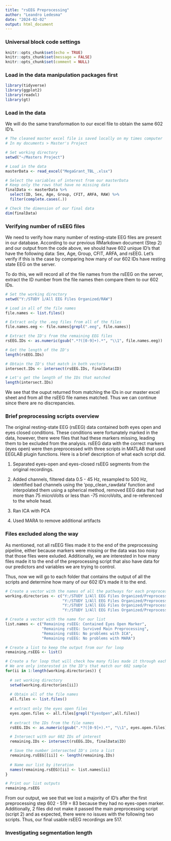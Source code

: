 ```yaml
---
title: "rsEEG Preprocessing"
author: "Leandro Ledesma"
date: "2024-02-02"
output: html_document
---
```


### Universal block code settings

```r
knitr::opts_chunk$set(echo = TRUE)
knitr::opts_chunk$set(message = FALSE)
knitr::opts_chunk$set(comment = NULL)
```

### Load in the data manipulation packages first

```r
library(tidyverse)
library(ggplot2)
library(readxl)
library(gt)
```

### Load in the data

We will do the same transformation to our excel file to obtain the same 602 ID's. 

```r
# The cleaned master excel file is saved locally on my times computer
# In my documents > Master's Project

# Set working directory
setwd("~/Masters Project")

# Load in the data
masterData <- read_excel("MegaGrant_TBL_.xlsx")

# Select the variables of interest from our masterData
# Keep only the rows that have no missing data
finalData <- masterData %>%
  select(ID, Sex, Age, Group, CFIT, ARFA, RAW) %>%
  filter(complete.cases(.))

# Check the dimension of our final data
dim(finalData)

```


### Verifying number of rsEEG files

We need to verify how many number of resting-state EEG files are present in our database. According to our previous RMarkdown document (Step 2) and our output from the code above, we should have 602 unique ID's that have the following data: Sex, Age, Group, CFIT, ARFA, and rsEEG. Let's verify if this is the case by comparing how many of our 602 IDs have resting state EEG on the server.

To do this, we will record all of the file names from the rsEEG on the server, extract the ID number from the file names then compare them to our 602 IDs. 

```r
# Set the working directory 
setwd("Y:/STUDY 1/All EEG Files Organized/RAW")

# Load in all of the file names
file.names <- list.files()

# Extract only the .eeg files from all of the files
file.names.eeg <- file.names[grepl(".eeg", file.names)]

# Extract the ID's from the remaining EEG files
rsEEG.IDs <- as.numeric(gsub(".*?([0-9]+).*", "\\1", file.names.eeg))   

# Get the length of the ID's
length(rsEEG.IDs)

# Obtain the ID's that match in both vectors
intersect.IDs <- intersect(rsEEG.IDs, finalData$ID)

# Let's get the length of the IDs that matched
length(intersect.IDs)

```
We see that the ouput returned from matching the IDs in our master excel sheet and from all the rsEEG file names matched. Thus we can continue since there are no discrepancies. 

### Brief preprocessing scripts overview

The original resting-state EEG (rsEEG) data contained both eyes open and eyes closed conditions. These conditions were fortunately marked in the data, however, there were files that had these markers missing, leading them to be excluded from the analysis. rsEEG data with the correct markers (eyes open) were then preprocessed with three scripts in MATLAB that used EEGLAB plugin functions. Here is a brief description of what each script did.

1) Separated eyes-open and eyes-closed rsEEG segments from the original recordings.

2) Added channels, filtered data 0.5 - 45 Hz, resampled to 500 Hz, identified bad channels using the 'pop_clean_rawdata' function and interpolated them using a spherical method, removed EEG data that had more than 75 microVolts or less than -75 microVolts, and re-referenced to the whole head.

3) Ran ICA with PCA

4) Used MARA to remove additional artifacts

### Files excluded along the way

As mentioned, not all rsEEG files made it to the end of the preprocessing pipeline, either because markers were missing or the data was too noisy that those files were exluded. Additionally, we are interested in how many files made it to the end of the preprocessing script that also have data for our predictors and variables we are trying to control.

Thus, now we will go to each folder that contains the output of all the scripts and determine how many of our 602 ID's made it to the end.

```r
# Create a vector with the names of all the pathways for each preprocessed EEG data
working.directories <- c("Y:/STUDY 1/All EEG Files Organized/Preprocessed_RAW/RAW_eyes_open_and_eyes_closed",
                         "Y:/STUDY 1/All EEG Files Organized/Preprocessed_RAW/RAW_eyes_open_and_eyes_closed_before_ICA",
                         "Y:/STUDY 1/All EEG Files Organized/Preprocessed_RAW/RAW_eyes_open_and_eyes_closed_after_ICA",
                         "Y:/STUDY 1/All EEG Files Organized/Preprocessed_RAW/RAW_eyes_open_and_eyes_closed_after_component_rejection")

# Create a vector with the name for our list
list.names <- c("Remaining rsEEG: Contained Eyes Open Marker",
                "Remaining rsEEG: Survived Main Preprocessing",
                "Remaining rsEEG: No problems with ICA",
                "Remaining rsEEG: No problems with MARA")

# Create a list to keep the output from our for loop
remaining.rsEEG <- list()

# Create a for loop that will check how many files made it through each preprocessing stage
# We are only interested in the ID's that match our 602 sample
for(ii in 1:length(working.directories)) {
  
  # set working directory
  setwd(working.directories[ii])
  
  # Obtain all of the file names
  all.files <- list.files()
  
  # extract only the eyes open files
  eyes.open.files <- all.files[grepl("EyesOpen",all.files)]
  
  # extract the IDs from the file names
  rsEEG.IDs <- as.numeric(gsub(".*?([0-9]+).*", "\\1", eyes.open.files))   

  # Intersect with our 602 IDs of interest
  remaining.IDs <- intersect(rsEEG.IDs, finalData$ID)

  # Save the number intersected ID's into a list
  remaining.rsEEG[[ii]] <- length(remaining.IDs)
  
  # Name our list by iteration
  names(remaining.rsEEG)[ii] <- list.names[ii]
}

# Print our list outputs
remaining.rsEEG

```

From our output, we see that we lost a majority of ID's after the first preprocessing step 602 - 519 = 83 because they had no eyes-open marker. Additionally, 2 files did not make it passed the main preprocessing script (script 2) and as expected, there were no issues with the following two scripts. Thus, our final usable rsEEG recordings are 517.

### Investigating segmentation length



